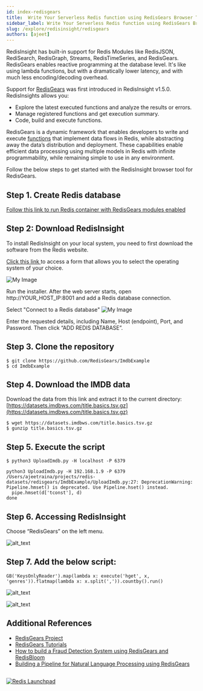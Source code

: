 ```yaml
---
id: index-redisgears
title:  Write Your Serverless Redis function using RedisGears Browser Tool
sidebar_label: Write Your Serverless Redis function using RedisGears Browser Tool
slug: /explore/redisinsight/redisgears
authors: [ajeet]
---
```




RedisInsight has built-in support for Redis Modules like RedisJSON, RediSearch, RedisGraph, Streams, RedisTimeSeries, and RedisGears. RedisGears enables reactive programming at the database level. It's like using lambda functions, but with a dramatically lower latency, and with much less encoding/decoding overhead. 

Support for [RedisGears](https://oss.redis.com/redisgears/) was first introduced in RedisInsight v1.5.0. RedisInsights allows you:



*    Explore the latest executed functions and analyze the results or errors. 
*    Manage registered functions and get execution summary. 
*    Code, build and execute functions.

RedisGears is a dynamic framework that enables developers to write and execute [functions](https://oss.redis.com/redisgears/functions.html) that implement data flows in Redis, while abstracting away the data’s distribution and deployment. These capabilities enable efficient data processing using multiple models in Redis with infinite programmability, while remaining simple to use in any environment.

Follow the below steps to get started with the RedisInsight browser tool for RedisGears.

## Step 1. Create Redis database

[Follow this link to run Redis container with RedisGears modules enabled ](/explore/redismod)

## Step 2: Download RedisInsight


To install RedisInsight on your local system, you need to first download the software from the Redis website.

[Click this link ](https://redis.com/redis-enterprise/redis-insight/#insight-form) to access a form that allows you to select the operating system of your choice.

![My Image](images/redisinsightinstall.png)


Run the installer. After the web server starts, open http://YOUR_HOST_IP:8001 and add a Redis database connection.

Select "Connect to a Redis database"
![My Image](images/redisinsight4.png)

Enter the requested details, including Name, Host (endpoint), Port, and Password.  Then click “ADD REDIS DATABASE”.

## Step 3.  Clone the repository


```
$ git clone https://github.com/RedisGears/ImdbExample
$ cd ImdbExample
```


## Step 4. Download the IMDB data 

Download the data from this link and extract it to the current directory: [https://datasets.imdbws.com/title.basics.tsv.gz](https://datasets.imdbws.com/title.basics.tsv.gz)


```
$ wget https://datasets.imdbws.com/title.basics.tsv.gz
$ gunzip title.basics.tsv.gz
```


## Step 5. Execute the script


```
$ python3 UploadImdb.py -H localhost -P 6379

python3 UploadImdb.py -H 192.168.1.9 -P 6379
/Users/ajeetraina/projects/redis-datasets/redisgears/ImdbExample/UploadImdb.py:27: DeprecationWarning: Pipeline.hmset() is deprecated. Use Pipeline.hset() instead.
  pipe.hmset(d['tconst'], d)
done
```


## Step 6. Accessing RedisInsight

Choose “RedisGears” on the left menu.





![alt_text](images/image1.png)


## Step 7. Add the below script:


```
GB('KeysOnlyReader').map(lambda x: execute('hget', x, 'genres')).flatmap(lambda x: x.split(',')).countby().run()
```






![alt_text](images/image2.png)






![alt_text](images/image3.png)

## Additional References

- [RedisGears Project](https://oss.redis.com/redisgears/)
- [RedisGears Tutorials](/howtos/redisgears)
- [How to build a Fraud Detection System using RedisGears and RedisBloom](/howtos/frauddetection)
- [Building a Pipeline for Natural Language Processing using RedisGears](/howtos/nlp)

##

<div>
<a href="https://launchpad.redis.com" target="_blank" rel="noopener" className="link"> <img src="/img/launchpad.png"  className="thumb" loading="lazy" alt="Redis Launchpad" /></a>
</div>
